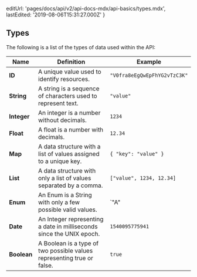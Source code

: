 
  editUrl: 'pages/docs/api/v2/api-docs-mdx/api-basics/types.mdx',
  lastEdited: '2019-08-06T15:31:27.000Z'
}

## Types

The following is a list of the types of data used within the <ProductName /> API:

| Name        | Definition                                                             | Example                      |
| ----------- | ---------------------------------------------------------------------- | ---------------------------- |
| **ID**      | A unique value used to identify resources.                             | `"V0fra8eEgQwEpFhYG2vTzC3K"` |
| **String**  | A string is a sequence of characters used to represent text.           | `"value"`                    |
| **Integer** | An integer is a number without decimals.                               | `1234`                       |
| **Float**   | A float is a number with decimals.                                     | `12.34`                      |
| **Map**     | A data structure with a list of values assigned to a unique key.       | `{ "key": "value" }`         |
| **List**    | A data structure with only a list of values separated by a comma.      | `["value", 1234, 12.34]`     |
| **Enum**    | An Enum is a String with only a few possible valid values.             | `"A" | "B"`                  |
| **Date**    | An Integer representing a date in milliseconds since the UNIX epoch.   | `1540095775941`              |
| **Boolean** | A Boolean is a type of two possible values representing true or false. | `true`                       |
